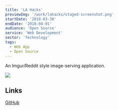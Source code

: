 ```yaml
---
title: 'LA Hacks'
previewImg: '/work/lahacks/staged-screenshot.png'
startDate: '2018-03-30'
endDate: '2018-04-01'
audience: 'Open Source'
service: 'Web Development'
sector: 'Technology'
tags:
  - Web App
  - Open Source
---
```


An Imgur/Reddit style image-serving application.

<img src={previewImg} />

## Links

[GitHub](https://github.com/DamSenViet/lahacks)
